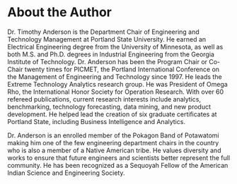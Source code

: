 # About the Author {-}

Dr. Timothy Anderson is the Department Chair of Engineering and Technology Management at Portland State University. He earned an Electrical Engineering degree from the University of Minnesota, as well as both  M.S. and Ph.D. degrees in Industrial Engineering from the Georgia Institute of Technology. Dr. Anderson has been the Program Chair or Co-Chair twenty times for PICMET, the Portland International Conference on the Management of Engineering and Technology since 1997. He leads the Extreme Technology Analytics research group.  He was President of Omega Rho, the International Honor Society for Operation Research. With over 60 refereed publications, current research interests include analytics, benchmarking, technology forecasting, data mining, and new product development. He helped lead the creation of six graduate certificates at Portland State, including Business Intelligence and Analytics. 

Dr. Anderson is an enrolled member of the Pokagon Band of Potawatomi making him one of the few engineering department chairs in the country who is also a member of a Native American tribe. He values diversity and works to ensure that future engineers and scientists better represent the full community. He has been recognized as a Sequoyah Fellow of the American Indian Science and Engineering Society. 
